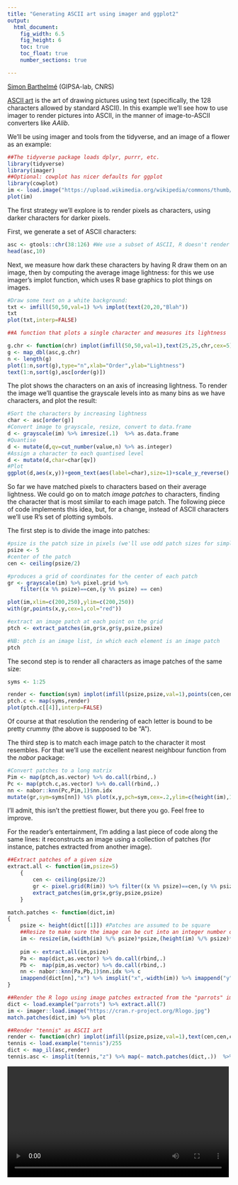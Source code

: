 ```yaml
---
title: "Generating ASCII art using imager and ggplot2"
output:
  html_document:
    fig_width: 6.5
    fig_height: 6
    toc: true
    toc_float: true
    number_sections: true

---
```


[Simon Barthelmé](http://sites.google.com/site/simonbarthelme) (GIPSA-lab, CNRS)


[ASCII art](https://en.wikipedia.org/wiki/ASCII_art) is the art of drawing pictures using text (specifically, the 128 characters allowed by standard ASCII). In this example we'll see how to use imager to render pictures into ASCII, in the manner of image-to-ASCII converters like *AAlib*. 

We'll be using imager and tools from the tidyverse, and an image of a flower as an example: 
```r
##The tidyverse package loads dplyr, purrr, etc. 
library(tidyverse)
library(imager)
##Optional: cowplot has nicer defaults for ggplot
library(cowplot) 
im <- load.image("https://upload.wikimedia.org/wikipedia/commons/thumb/f/fd/Aster_Tataricus.JPG/1024px-Aster_Tataricus.JPG") 
plot(im)
```

The first strategy we'll explore is to render pixels as characters, using darker characters for darker pixels. 

First, we generate a set of ASCII characters:

```r
asc <- gtools::chr(38:126) #We use a subset of ASCII, R doesn't render the rest
head(asc,10)
```

Next, we measure how dark these characters by having R draw them on an image, then by computing the average image lightness: for this we use imager's implot function, which uses R base graphics to plot things on images. 


```r
#Draw some text on a white background: 
txt <- imfill(50,50,val=1) %>% implot(text(20,20,"Blah")) 
txt
plot(txt,interp=FALSE)

##A function that plots a single character and measures its lightness

g.chr <- function(chr) implot(imfill(50,50,val=1),text(25,25,chr,cex=5)) %>% grayscale %>% mean
g <- map_dbl(asc,g.chr)
n <- length(g)
plot(1:n,sort(g),type="n",xlab="Order",ylab="Lightness")
text(1:n,sort(g),asc[order(g)])
```

The plot shows the characters on an axis of increasing lightness. To render the image we'll quantise the grayscale levels into as many bins as we have characters, and plot the result:
```r
#Sort the characters by increasing lightness
char <- asc[order(g)]
#Convert image to grayscale, resize, convert to data.frame
d <- grayscale(im) %>% imresize(.1)  %>% as.data.frame
#Quantise
d <- mutate(d,qv=cut_number(value,n) %>% as.integer)
#Assign a character to each quantised level
d <- mutate(d,char=char[qv])
#Plot
ggplot(d,aes(x,y))+geom_text(aes(label=char),size=1)+scale_y_reverse()
```

So far we have matched pixels to characters based on their average lightness. We could go on to match *image patches* to characters, finding the character that is most similar to each image patch. The following piece of code implements this idea, but, for a change, instead of ASCII characters we'll use R's set of plotting symbols. 

The first step is to divide the image into patches: 

```r
#psize is the patch size in pixels (we'll use odd patch sizes for simplicity)
psize <- 5
#center of the patch
cen <- ceiling(psize/2)

#produces a grid of coordinates for the center of each patch
gr <- grayscale(im) %>% pixel.grid %>%
    filter((x %% psize)==cen,(y %% psize) == cen)

plot(im,xlim=c(200,250),ylim=c(200,250))
with(gr,points(x,y,cex=1,col="red"))

#extract an image patch at each point on the grid
ptch <- extract_patches(im,gr$x,gr$y,psize,psize)

#NB: ptch is an image list, in which each element is an image patch
ptch
```

The second step is to render all characters as image patches of the same size:

```r
syms <- 1:25

render <- function(sym) implot(imfill(psize,psize,val=1),points(cen,cen,pch=sym,cex=1)) %>% grayscale
ptch.c <- map(syms,render)
plot(ptch.c[[4]],interp=FALSE)
```

Of course at that resolution the rendering of each letter is bound to be pretty crummy (the above is supposed to be "A"). 

The third step is to match each image patch to the character it most resembles. For that we'll use the excellent nearest neighbour function from the *nabor* package: 

```r
#Convert patches to a long matrix 
Pim <- map(ptch,as.vector) %>% do.call(rbind,.) 
Pc <- map(ptch.c,as.vector) %>% do.call(rbind,.)
nn <- nabor::knn(Pc,Pim,1)$nn.idx
mutate(gr,sym=syms[nn]) %$% plot(x,y,pch=sym,cex=.2,ylim=c(height(im),1))
```

I'll admit, this isn't the prettiest flower, but there you go. Feel free to improve.


For the reader's entertainment, I'm adding a last piece of code along the same lines: it reconstructs an image using a collection of patches (for instance, patches extracted from another image). 

```r
##Extract patches of a given size
extract.all <- function(im,psize=5)
    {
        cen <- ceiling(psize/2)
        gr <- pixel.grid(R(im)) %>% filter((x %% psize)==cen,(y %% psize) == cen) 
        extract_patches(im,gr$x,gr$y,psize,psize)
    }

match.patches <- function(dict,im)
{
    psize <- height(dict[[1]]) #Patches are assumed to be square
    ##Resize to make sure the image can be cut into an integer number of patches
    im <- resize(im,(width(im) %/% psize)*psize,(height(im) %/% psize)*psize)
    
    pim <- extract.all(im,psize)
    Pa <- map(dict,as.vector) %>% do.call(rbind,.)
    Pb <-  map(pim,as.vector) %>% do.call(rbind,.)
    nn <- nabor::knn(Pa,Pb,1)$nn.idx %>% c
    imappend(dict[nn],"x") %>% imsplit("x",-width(im)) %>% imappend("y") 
}

##Render the R logo using image patches extracted from the "parrots" image
dict <- load.example("parrots") %>% extract.all(7)
im <- imager::load.image("https://cran.r-project.org/Rlogo.jpg")
match.patches(dict,im) %>% plot

##Render "tennis" as ASCII art
render <- function(chr) implot(imfill(psize,psize,val=1),text(cen,cen,chr,cex=.8)) %>% grayscale
tennis <- load.example("tennis")/255
dict <- map_il(asc,render)
tennis.asc <- imsplit(tennis,"z") %>% map(~ match.patches(dict,.))  %>% imappend("z")
```

<video width="500"  controls loop>
<source src="ascii_art_files/tennis_ascii.webm" />
<p>
The tennis video, rendered in ASCII
</p>
